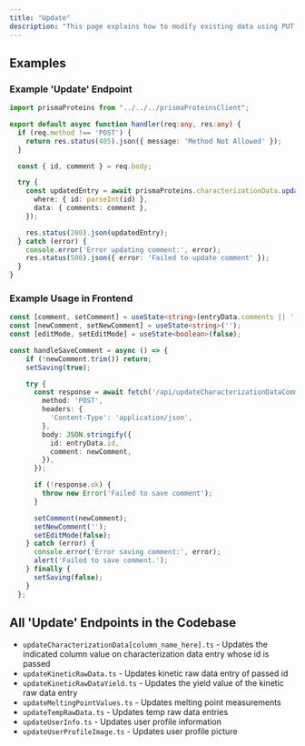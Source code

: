 ```yaml
---
title: "Update"
description: "This page explains how to modify existing data using PUT endpoints. Learn about updating records, partial updates, and examples of update operations, as well as view a full comprehensive list of all existing PUT endpoints in the codebase. "
---
```


## Examples

### Example 'Update' Endpoint

```typescript updateCharacterizationDataComment.ts
import prismaProteins from "../../../prismaProteinsClient";

export default async function handler(req:any, res:any) {
  if (req.method !== 'POST') {
    return res.status(405).json({ message: 'Method Not Allowed' });
  }

  const { id, comment } = req.body;

  try {
    const updatedEntry = await prismaProteins.characterizationData.update({
      where: { id: parseInt(id) },
      data: { comments: comment },
    });

    res.status(200).json(updatedEntry);
  } catch (error) {
    console.error('Error updating comment:', error);
    res.status(500).json({ error: 'Failed to update comment' });
  }
}
```

### Example Usage in Frontend

```typescript index.tsx
const [comment, setComment] = useState<string>(entryData.comments || '');
const [newComment, setNewComment] = useState<string>('');
const [editMode, setEditMode] = useState<boolean>(false);

const handleSaveComment = async () => {
    if (!newComment.trim()) return;
    setSaving(true);

    try {
      const response = await fetch('/api/updateCharacterizationDataComment', {
        method: 'POST',
        headers: {
          'Content-Type': 'application/json',
        },
        body: JSON.stringify({
          id: entryData.id,
          comment: newComment,
        }),
      });

      if (!response.ok) {
        throw new Error('Failed to save comment');
      }

      setComment(newComment);
      setNewComment('');
      setEditMode(false);
    } catch (error) {
      console.error('Error saving comment:', error);
      alert('Failed to save comment.');
    } finally {
      setSaving(false);
    }
  };
```

## All 'Update' Endpoints in the Codebase

-  `updateCharacterizationData[column_name_here].ts` - Updates the indicated column value on characterization data entry whose id is passed 
- `updateKineticRawData.ts` - Updates kinetic raw data entry of passed id 
- `updateKineticRawDataYield.ts` - Updates the yield value of the kinetic raw data entry 
- `updateMeltingPointValues.ts` - Updates melting point measurements
- `updateTempRawData.ts` - Updates temp raw data entries
- `updateUserInfo.ts` - Updates user profile information
- `updateUserProfileImage.ts` - Updates user profile picture